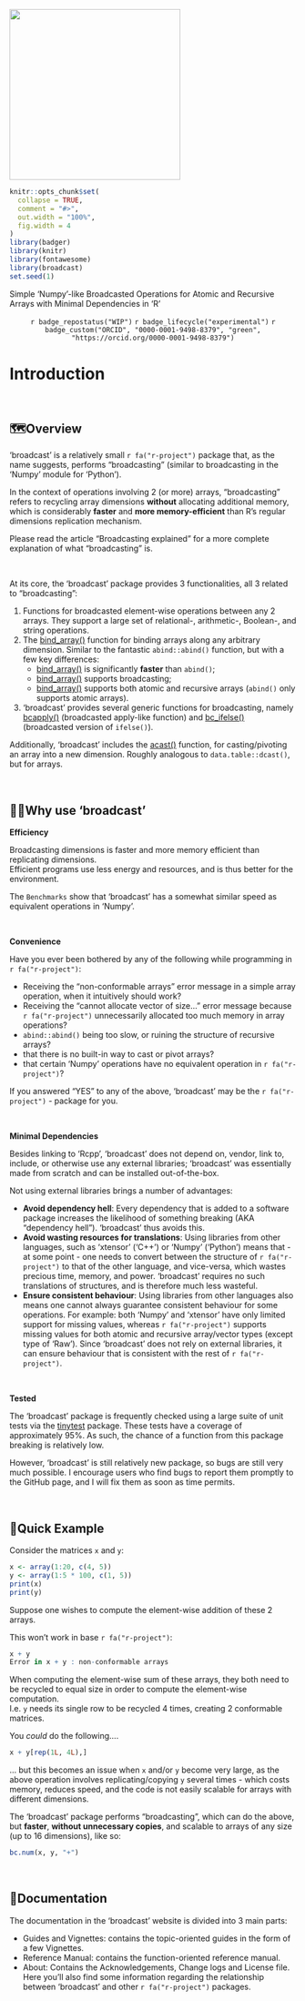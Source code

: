 <p align="center">

<img src="man/figures/broadcast.png" height="300"/>

</p>

```r
knitr::opts_chunk$set(
  collapse = TRUE,
  comment = "#>",
  out.width = "100%",
  fig.width = 4
)
library(badger)
library(knitr)
library(fontawesome)
library(broadcast)
set.seed(1)
```

<p align="center">

Simple 'Numpy'-like Broadcasted Operations for Atomic and Recursive Arrays with Minimal Dependencies in 'R'

</p>

<!-- badges: start -->

<center>

`r badge_repostatus("WIP")` `r badge_lifecycle("experimental")` `r badge_custom("ORCID", "0000-0001-9498-8379", "green", "https://orcid.org/0000-0001-9498-8379")`

</center>

<!-- badges: end -->

# Introduction

 

## 🗺️Overview

'broadcast' is a relatively small `r fa("r-project")` package that, as the name suggests, performs "broadcasting" (similar to broadcasting in the 'Numpy' module for 'Python').

In the context of operations involving 2 (or more) arrays, "broadcasting" refers to recycling array dimensions **without** allocating additional memory, which is considerably **faster** and **more memory-efficient** than R's regular dimensions replication mechanism.

Please read the article "Broadcasting explained" for a more complete explanation of what "broadcasting" is.

 

At its core, the 'broadcast' package provides 3 functionalities, all 3 related to "broadcasting":

1.  Functions for broadcasted element-wise operations between any 2 arrays. They support a large set of relational-, arithmetic-, Boolean-, and string operations.
2.  The [bind_array()](/man/bind_array.qmd) function for binding arrays along any arbitrary dimension. Similar to the fantastic `abind::abind()` function, but with a few key differences:
    -   [bind_array()](/man/bind_array.qmd) is significantly **faster** than `abind()`;
    -   [bind_array()](/man/bind_array.qmd) supports broadcasting;
    -   [bind_array()](/man/bind_array.qmd) supports both atomic and recursive arrays (`abind()` only supports atomic arrays).
3.  'broadcast' provides several generic functions for broadcasting, namely [bcapply()](/man/bcapply.qmd) (broadcasted apply-like function) and [bc_ifelse()](/man/bc_ifelse.qmd) (broadcasted version of `ifelse()`).

Additionally, 'broadcast' includes the [acast()](/man/acast.qmd) function, for casting/pivoting an array into a new dimension. Roughly analogous to `data.table::dcast()`, but for arrays.

 

## 🤷🏽Why use 'broadcast'

**Efficiency**

Broadcasting dimensions is faster and more memory efficient than replicating dimensions.\
Efficient programs use less energy and resources, and is thus better for the environment.\

The `Benchmarks` show that 'broadcast' has a somewhat similar speed as equivalent operations in 'Numpy'.

 

**Convenience**

Have you ever been bothered by any of the following while programming in `r fa("r-project")`:

-   Receiving the "non-conformable arrays" error message in a simple array operation, when it intuitively should work?
-   Receiving the "cannot allocate vector of size..." error message because `r fa("r-project")` unnecessarily allocated too much memory in array operations?
-   `abind::abind()` being too slow, or ruining the structure of recursive arrays?
-   that there is no built-in way to cast or pivot arrays?
-   that certain 'Numpy' operations have no equivalent operation in `r fa("r-project")`?

If you answered "YES" to any of the above, 'broadcast' may be the `r fa("r-project")` - package for you.

 

**Minimal Dependencies**

Besides linking to 'Rcpp', 'broadcast' does not depend on, vendor, link to, include, or otherwise use any external libraries; 'broadcast' was essentially made from scratch and can be installed out-of-the-box.

Not using external libraries brings a number of advantages:

-   **Avoid dependency hell**: Every dependency that is added to a software package increases the likelihood of something breaking (AKA "dependency hell"). 'broadcast' thus avoids this.
-   **Avoid wasting resources for translations**: Using libraries from other languages, such as 'xtensor' ('C++') or 'Numpy' ('Python') means that - at some point - one needs to convert between the structure of `r fa("r-project")` to that of the other language, and vice-versa, which wastes precious time, memory, and power. 'broadcast' requires no such translations of structures, and is therefore much less wasteful.
-   **Ensure consistent behaviour**: Using libraries from other languages also means one cannot always guarantee consistent behaviour for some operations. For example: both 'Numpy' and 'xtensor' have only limited support for missing values, whereas `r fa("r-project")` supports missing values for both atomic and recursive array/vector types (except type of 'Raw'). Since 'broadcast' does not rely on external libraries, it can ensure behaviour that is consistent with the rest of `r fa("r-project")`.

 

**Tested**

The 'broadcast' package is frequently checked using a large suite of unit tests via the [tinytest](https://github.com/markvanderloo/tinytest) package. These tests have a coverage of approximately 95%. As such, the chance of a function from this package breaking is relatively low.

However, 'broadcast' is still relatively new package, so bugs are still very much possible. I encourage users who find bugs to report them promptly to the GitHub page, and I will fix them as soon as time permits.

 

## 🚀Quick Example

Consider the matrices `x` and `y`:

```r
x <- array(1:20, c(4, 5))
y <- array(1:5 * 100, c(1, 5))
print(x)
print(y)
```

Suppose one wishes to compute the element-wise addition of these 2 arrays.

This won't work in base `r fa("r-project")`:

```r
x + y
Error in x + y : non-conformable arrays
```

When computing the element-wise sum of these arrays, they both need to be recycled to equal size in order to compute the element-wise computation.\
I.e. `y` needs its single row to be recycled 4 times, creating 2 conformable matrices.

You *could* do the following....

```r
x + y[rep(1L, 4L),]
```

... but this becomes an issue when `x` and/or `y` become very large, as the above operation involves replicating/copying `y` several times - which costs memory, reduces speed, and the code is not easily scalable for arrays with different dimensions.

The 'broadcast' package performs "broadcasting", which can do the above, but **faster**, **without unnecessary copies**, and scalable to arrays of any size (up to 16 dimensions), like so:

```r
bc.num(x, y, "+")
```

 

## 📖Documentation

The documentation in the 'broadcast' website is divided into 3 main parts:

-   Guides and Vignettes: contains the topic-oriented guides in the form of a few Vignettes.
-   Reference Manual: contains the function-oriented reference manual.
-   About: Contains the Acknowledgements, Change logs and License file. Here you'll also find some information regarding the relationship between 'broadcast' and other `r fa("r-project")` packages.

   
